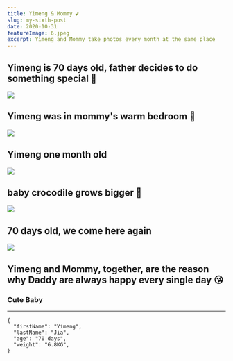```yaml
---
title: Yimeng & Mommy 💕
slug: my-sixth-post
date: 2020-10-31
featureImage: 6.jpeg
excerpt: Yimeng and Mommy take photos every month at the same place
---
```


## Yimeng is 70 days old, father decides to do something special 🤙

![](1.jpeg)

## Yimeng was in mommy's warm bedroom 🐊

![](2.jpeg)

## Yimeng one month old

![](3.jpeg)

## baby crocodile grows bigger 🤗

![](4.jpeg)

## 70 days old, we come here again

![](5.jpeg)

## Yimeng and Mommy, together, are the reason why Daddy are always happy every single day 😘

### Cute Baby

---

```
{
  "firstName": "Yimeng",
  "lastName": "Jia",
  "age": "70 days",
  "weight": "6.8KG",
}
```
